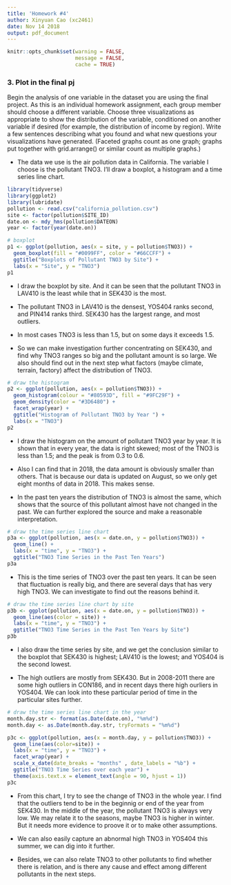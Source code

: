 ```yaml
---
title: 'Homework #4'
author: Xinyuan Cao (xc2461)
date: Nov 14 2018
output: pdf_document
---
```


```r
knitr::opts_chunk$set(warning = FALSE,
                      message = FALSE, 
                      cache = TRUE)
```

### 3. Plot in the final pj

Begin the analysis of one variable in the dataset you are using the final project.  As this is an individual homework assignment, each group member should choose a different variable. Choose three visualizations as appropriate to show the distribution of the variable, conditioned on another variable if desired (for example, the distribution of income by region).  Write a few sentences describing what you found and what new questions your visualizations have generated. (Faceted graphs count as one graph; graphs put together with grid.arrange() or similar count as multiple graphs.)


- The data we use is the air pollution data in California. The variable I choose is the pollutant TNO3. I'll draw a boxplot, a histogram and a time series line chart.

```r
library(tidyverse)
library(ggplot2)
library(lubridate)
pollution <- read.csv("california_pollution.csv")
site <- factor(pollution$SITE_ID)
date.on <- mdy_hms(pollution$DATEON)
year <- factor(year(date.on))

# boxplot
p1 <- ggplot(pollution, aes(x = site, y = pollution$TNO3)) + 
  geom_boxplot(fill = "#0099FF", color = "#66CCFF") + 
  ggtitle("Boxplots of Pollutant TNO3 by Site") +
  labs(x = "Site", y = "TNO3")
p1

```

- I draw the boxplot by site. And it can be seen that the pollutant TNO3 in LAV410 is the least while that in SEK430 is the most.

- The pollutant TNO3 in LAV410 is the densest, YOS404 ranks second, and PIN414 ranks third. SEK430 has the largest range, and most outliers.

- In most cases TNO3 is less than 1.5, but on some days it exceeds 1.5.

- So we can make investigation further concentrating on SEK430, and find why TNO3 ranges so big and the pollutant amount is so large. We also should find out in the next step what factors (maybe climate, terrain, factory) affect the distribution of TNO3.



```r
# draw the histogram
p2 <- ggplot(pollution, aes(x = pollution$TNO3)) + 
  geom_histogram(colour = "#80593D", fill = "#9FC29F") + 
  geom_density(color = "#3D6480") +
  facet_wrap(year) +
  ggtitle("Histogram of Pollutant TNO3 by Year ") +
  labs(x = "TNO3")
p2

```


- I draw the histogram on the amount of pollutant TNO3 year by year. It is shown that in every year, the data is right skewed; most of the TNO3 is less than 1.5; and the peak is from 0.3 to 0.6.

- Also I can find that in 2018, the data amount is obviously smaller than others. That is because our data is updated on August, so we only get eight months of data in 2018. This makes sense.

- In the past ten years the distribution of TNO3 is almost the same, which shows that the source of this pollutant almost have not changed in the past. We can further explored the source and make a reasonable interpretation.


```r
# draw the time series line chart
p3a <- ggplot(pollution, aes(x = date.on, y = pollution$TNO3)) + 
  geom_line() + 
  labs(x = "time", y = "TNO3") + 
  ggtitle("TNO3 Time Series in the Past Ten Years")
p3a
```

- This is the time series of TNO3 over the past ten years. It can be seen that fluctuation is really big, and there are several days that has very high TNO3. We can investigate to find out the reasons behind it.

```r
# draw the time series line chart by site
p3b <- ggplot(pollution, aes(x = date.on, y = pollution$TNO3)) + 
  geom_line(aes(color = site)) + 
  labs(x = "time", y = "TNO3") + 
  ggtitle("TNO3 Time Series in the Past Ten Years by Site")
p3b
```

- I also draw the time series by site, and we get the conclusion similar to the boxplot that SEK430 is highest; LAV410 is the lowest; and YOS404 is the second lowest. 

- The high outliers are mostly from SEK430. But in 2008-2011 there are some high outliers in CON186, and in recent days there high ourliers in YOS404. We can look into these particular period of time in the particular sites further.


```r
# draw the time series line chart in the year
month.day.str <- format(as.Date(date.on), "%m%d")
month.day <- as.Date(month.day.str, tryFormats = "%m%d")

p3c <- ggplot(pollution, aes(x = month.day, y = pollution$TNO3)) + 
  geom_line(aes(color=site)) + 
  labs(x = "time", y = "TNO3") + 
  facet_wrap(year) +
  scale_x_date(date_breaks = "months" , date_labels = "%b") +
  ggtitle("TNO3 Time Series over each year") +
  theme(axis.text.x = element_text(angle = 90, hjust = 1))
p3c
```

- From this chart, I try to see the change of TNO3 in the whole year. I find that the outliers tend to be in the beginnig or end of the year from SEK430. In the middle of the year, the pollutant TNO3 is always very low. We may relate it to the seasons, maybe TNO3 is higher in winter. But it needs more evidence to proove it or to make other assumptions.

- We can also easily capture an abnormal high TNO3 in YOS404 this summer, we can dig into it further.

- Besides, we can also relate TNO3 to other pollutants to find whether there is relation, and is there any cause and effect among different pollutants in the next steps.

